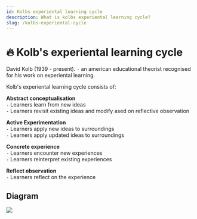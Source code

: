 ```yaml
---
id: Kolbs experiental learning cycle
description: What is kolbs experiental learning cycle?
slug: /kolbs-experiental-cycle
---
```


# 🔥 Kolb's experiental learning cycle

David Kolb (1939 - present). `-` an american educational theorist recognised for his work on experiental learning. <br />

Kolb's experiental learning cycle consists of: <br />

**Abstract conceptualisation** <br />
` - ` Learners learn from new ideas <br />
` - ` Learners revisit existing ideas and modify ased on reflective observation <br />

**Active Experimentation** <br />
` - ` Learners apply new ideas to surroundings <br />
` - ` Learners apply updated ideas to surroundings <br />

**Concrete experience** <br />
` - ` Learners encounter new experiences <br />
` - ` Learners reinterpret existing experiences <br />

**Reflect observation** <br />
` - ` Learners reflect on the experience <br />

## Diagram

![](/img/kolbs.png)
